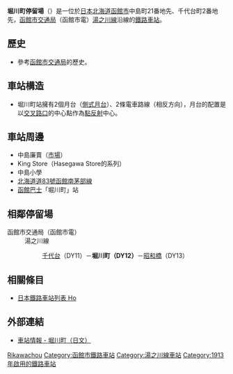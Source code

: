{{日本車站資訊
|公司色 = #1C218C
|文字色 = 
|站名 = 堀川町停留場
|圖片 = Horikawacho_Station.jpg
|pxl = 240px
|圖片說明 = 堀川町停留場（攝於2009年5月）
|日文原名 = 堀川町
|平假名 = ほりかわちょう
|羅馬拼音 = Horikawachō
|副站名 = 
|前一站 = DY11 [[千代台停留場|千代台]]
|前一站距離 = 0.6
|後一站距離 = 0.3
|後一站 = [[昭和橋停留場|昭和橋]] DY13
|電報略號 = 
|車站編號 = '''DY12'''
|停站路線數 = 
|所屬公司 = [[函館市交通局|函館市交通局]]
|所屬路線 = 湯之川線
|距離 = 4.7
|起點站 = [[湯之川停留場|湯之川]]
|所在地 = [[北海道|北海道]][[函館市|函館市]]千代台町、中島町
|車站構造 = 地面車站
|月台配置 = 2面2線
|啟用年月日 = 
|廢站年月日 = 
|乘客人數 = 
|上下車人次 = 
|統計年度 = 
|轉車 = 
|備註 = 
|全寬備註 = 
}}
'''堀川町停留場'''（{{jpn|j=堀川町停留場|hg=ほりかわちょうていりゅうじょう|rm=Horikawachō teiryūjō|f=y}}）是一位於[[日本|日本]][[北海道|北海道]][[函館市|函館市]]中島町21番地先、千代台町2番地先，[[函館市交通局|函館市交通局]]（函館市電）[[湯之川線|湯之川線]]沿線的[[鐵路車站|鐵路車站]]。

== 歷史 ==
* 參考[[函館市交通局|函館市交通局]]的歷史。

== 車站構造 ==
* 堀川町站擁有2個月台（[[側式月台|側式月台]]）、2條電車路線（相反方向），月台的配置是以[[平面道路交叉|交叉路口]]的中心點作為[[點反演|點反射]]中心。

== 車站周邊 ==
* 中島廉賣（[[市場|市場]]）
* King Store（Hasegawa Store的系列）
* 中島小學
* [[北海道道83號函館南茅部線|北海道道83號函館南茅部線]]
* [[函館巴士|函館巴士]]「堀川町」站

== 相鄰停留場 ==
;函館市交通局（函館市電）
:湯之川線
::[[千代台停留場|千代台]]（DY11）－'''堀川町（DY12）'''－[[昭和橋停留場|昭和橋]]（DY13）

==相關條目==
* [[日本鐵路車站列表_Ho|日本鐵路車站列表 Ho]]

== 外部連結 ==
* [https://web.archive.org/web/20110607133003/http://www.city.hakodate.hokkaido.jp/transport/rosen/tei/horikawa.htm 車站情報 - 堀川町（日文）]

{{函館市電}}

{{DEFAULTSORT:Horikawacho}}
[[Category:日本鐵路車站_Ho|Rikawachou]]
[[Category:函館市鐵路車站|Category:函館市鐵路車站]]
[[Category:湯之川線車站|Category:湯之川線車站]]
[[Category:1913年啟用的鐵路車站|Category:1913年啟用的鐵路車站]]